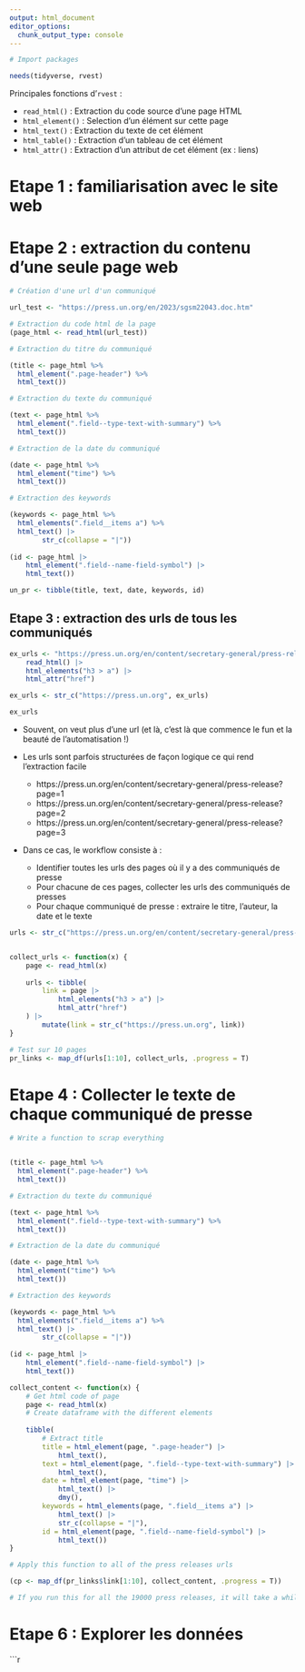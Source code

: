 ```yaml
---
output: html_document
editor_options: 
  chunk_output_type: console
---
```



```r
# Import packages

needs(tidyverse, rvest)
```

Principales fonctions d'`rvest`  : 

- `read_html()` : Extraction du code source d'une page HTML 
- `html_element()` : Selection d'un élément sur cette page
- `html_text()` : Extraction du texte de cet élément
- `html_table()` : Extraction d'un tableau de cet élément
- `html_attr()` : Extraction d'un attribut de cet élément (ex : liens)

# Etape 1 : familiarisation avec le site web

# Etape 2 : extraction du contenu d'une seule page web

```r
# Création d'une url d'un communiqué

url_test <- "https://press.un.org/en/2023/sgsm22043.doc.htm"

# Extraction du code html de la page
(page_html <- read_html(url_test))

# Extraction du titre du communiqué

(title <- page_html %>% 
  html_element(".page-header") %>% 
  html_text())

# Extraction du texte du communiqué

(text <- page_html %>% 
  html_element(".field--type-text-with-summary") %>% 
  html_text())

# Extraction de la date du communiqué

(date <- page_html %>% 
  html_element("time") %>% 
  html_text())

# Extraction des keywords

(keywords <- page_html %>% 
  html_elements(".field__items a") %>% 
  html_text() |> 
        str_c(collapse = "|"))
        
(id <- page_html |> 
    html_element(".field--name-field-symbol") |>
    html_text())

un_pr <- tibble(title, text, date, keywords, id)
```

## Etape 3 : extraction des urls de tous les communiqués

```r
ex_urls <- "https://press.un.org/en/content/secretary-general/press-release" |> 
    read_html() |>
    html_elements("h3 > a") |> 
    html_attr("href")

ex_urls <- str_c("https://press.un.org", ex_urls)

ex_urls
```

- Souvent, on veut plus d'une url (et là, c'est là que commence le fun et la beauté de l'automatisation !)

- Les urls sont parfois structurées de façon logique ce qui rend l'extraction facile
    - https://press.un.org/en/content/secretary-general/press-release?page=1
    - https://press.un.org/en/content/secretary-general/press-release?page=2
    - https://press.un.org/en/content/secretary-general/press-release?page=3

- Dans ce cas, le workflow consiste à : 
    - Identifier toutes les urls des pages où il y a des communiqués de presse
    - Pour chacune de ces pages, collecter les urls des communiqués de presses
    - Pour chaque communiqué de presse : extraire le titre, l'auteur, la date et le texte

```r
urls <- str_c("https://press.un.org/en/content/secretary-general/press-release?page=", 1:1936)


collect_urls <- function(x) {
    page <- read_html(x)
    
    urls <- tibble(
        link = page |>
            html_elements("h3 > a") |>
            html_attr("href")
    ) |> 
        mutate(link = str_c("https://press.un.org", link))
}

# Test sur 10 pages
pr_links <- map_df(urls[1:10], collect_urls, .progress = T)
```

# Etape 4 : Collecter le texte de chaque communiqué de presse

```r
# Write a function to scrap everything


(title <- page_html %>% 
  html_element(".page-header") %>% 
  html_text())

# Extraction du texte du communiqué

(text <- page_html %>% 
  html_element(".field--type-text-with-summary") %>% 
  html_text())

# Extraction de la date du communiqué

(date <- page_html %>% 
  html_element("time") %>% 
  html_text())

# Extraction des keywords

(keywords <- page_html %>% 
  html_elements(".field__items a") %>% 
  html_text() |> 
        str_c(collapse = "|"))
        
(id <- page_html |> 
    html_element(".field--name-field-symbol") |>
    html_text())

collect_content <- function(x) {
    # Get html code of page
    page <- read_html(x)
    # Create dataframe with the different elements
    
    tibble(
        # Extract title
        title = html_element(page, ".page-header") |>
            html_text(),
        text = html_element(page, ".field--type-text-with-summary") |>
            html_text(),
        date = html_element(page, "time") |>
            html_text() |> 
            dmy(),
        keywords = html_elements(page, ".field__items a") |>
            html_text() |> 
            str_c(collapse = "|"),
        id = html_element(page, ".field--name-field-symbol") |>
            html_text())
}

# Apply this function to all of the press releases urls

(cp <- map_df(pr_links$link[1:10], collect_content, .progress = T))

# If you run this for all the 19000 press releases, it will take a while
```

# Etape 6 : Explorer les données

```r